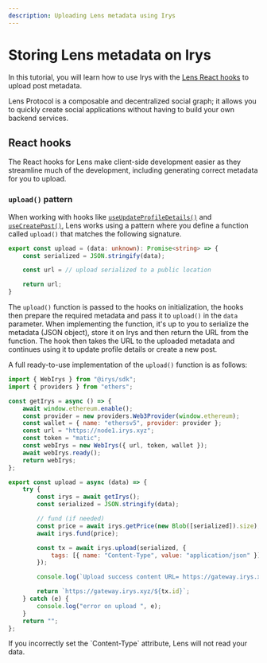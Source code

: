 ```yaml
---
description: Uploading Lens metadata using Irys
---
```



# Storing Lens metadata on Irys

In this tutorial, you will learn how to use Irys with the [Lens React hooks](https://docs.lens.xyz/docs/sdk-react-intro) to upload post metadata.

Lens Protocol is a composable and decentralized social graph; it allows you to quickly create social applications without having to build your own backend services.

## React hooks

The React hooks for Lens make client-side development easier as they streamline much of the development, including generating correct metadata for you to upload.

### `upload()` pattern

When working with hooks like [`useUpdateProfileDetails()`](https://docs.lens.xyz/docs/use-update-profile-details) and [`useCreatePost()`](https://docs.lens.xyz/docs/use-create-post), Lens works using a pattern where you define a function called `upload()` that matches the following signature.

```ts
export const upload = (data: unknown): Promise<string> => {
    const serialized = JSON.stringify(data);

    const url = // upload serialized to a public location

    return url;
}
```

The `upload()` function is passed to the hooks on initialization, the hooks then prepare the required metadata and pass it to `upload()` in the `data` parameter. When implementing the function, it's up to you to serialize the metadata (JSON object), store it on Irys and then return the URL from the function. The hook then takes the URL to the uploaded metadata and continues using it to update profile details or create a new post.

A full ready-to-use implementation of the `upload()` function is as follows:

```js
import { WebIrys } from "@irys/sdk";
import { providers } from "ethers";

const getIrys = async () => {
	await window.ethereum.enable();
	const provider = new providers.Web3Provider(window.ethereum);
	const wallet = { name: "ethersv5", provider: provider };
	const url = "https://node1.irys.xyz";
	const token = "matic";
	const webIrys = new WebIrys({ url, token, wallet });
	await webIrys.ready();
	return webIrys;
};

export const upload = async (data) => {
	try {
		const irys = await getIrys();
		const serialized = JSON.stringify(data);

		// fund (if needed)
		const price = await irys.getPrice(new Blob([serialized]).size);
		await irys.fund(price);

		const tx = await irys.upload(serialized, {
			tags: [{ name: "Content-Type", value: "application/json" }],
		});

		console.log(`Upload success content URL= https://gateway.irys.xyz/${tx.id}`);

		return `https://gateway.irys.xyz/${tx.id}`;
	} catch (e) {
		console.log("error on upload ", e);
	}
	return "";
};
```

<Callout type="warning" emoji="⚠️">
	If you incorrectly set the `Content-Type` attribute, Lens will not read your data.
</Callout>
